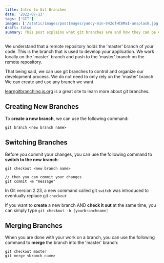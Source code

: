 ```yaml
---
title: Intro to Git Branches
date: '2022-07-13'
tags: ['GIT']
images: ['/static/images/postImages/yancy-min-842ofHC6MaI-unsplash.jpg']
draft: false
summary: This post explains what git branches are and how they can be used to control and organize your development process.
---
```


We understand that a remote repository holds the 'master' branch of your code. This is the branch that is used to develop your application. We work locally on the 'master' branch and push to the 'master' branch on the remote repository.

That being said, we can use git branches to control and organize our development process. We do not need to only rely on the 'master' branch. We can create and use any branch we want.

[learngitbranching.js.org](https://learngitbranching.js.org/) is a great site to learn more about git branches.

## Creating New Branches

To **create a new branch**, we can use the following command:

```
git branch <new branch name>
```

## Switching Branches

Before you commit your changes, you can use the following command to **switch to the new branch**:

```
git checkout <new branch name>

// then you can commit your changes
git commit -m "message"
```

In Git version 2.23, a new command called git `switch` was introduced to eventually replace git `checkout`

If you want to **create** a new branch AND **check it out** at the same time, you can simply type `git checkout -b [yourbranchname]`

## Merging Branches

When you are done with your work on a branch, you can use the following command to **merge** the branch into the 'master' branch:

```
git checkout master
git merge <branch name>
```
